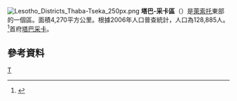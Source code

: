 [[File:Lesotho_Districts_Thaba-Tseka_250px.png|right]]
'''塔巴-采卡區'''（{{lang-en|Thaba-Tseka District}}）是[[萊索托|萊索托]]東部的一個區。面積4,270平方公里。根據2006年人口普查統計，人口為128,885人。<ref>{{cite web|url=http://www.bos.gov.ls/2006_census.htm |title=2006 census |work=Lesotho Bureau of Statistics |accessdate=2008-04-15 |deadurl=yes |archiveurl=https://web.archive.org/web/20080828172509/http://www.bos.gov.ls/2006_census.htm |archivedate=2008-08-28 }}</ref>首府[[塔巴采卡|塔巴采卡]]。

== 參考資料 ==
{{Reflist}}

{{賴索托行政區劃}}

[[Category:萊索托行政區劃|T]]